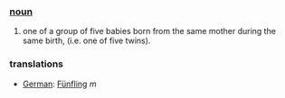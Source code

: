 === [[noun]] ===
#one of a group of five babies born from the same mother during the same birth, (i.e. one of five twins).
=== translations ===
*[[German]]: [[Fünfling]] ''m''